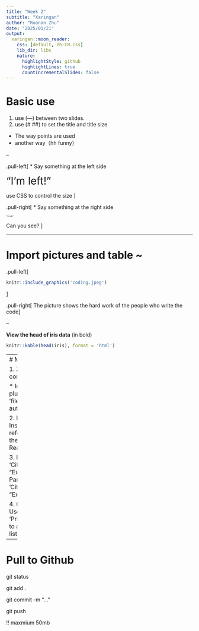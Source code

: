 ```yaml
---
title: "Week 2"
subtitle: "Xaringan"
author: "Ruonan Zhu"
date: "2025/01/21"
output:
  xaringan::moon_reader:
    css: [default, zh-CN.css]
    lib_dir: libs
    nature:
      highlightStyle: github
      highlightLines: true
      countIncrementalSlides: false
---
```


# Basic use 
1. use (---) between two slides.
2. use (# ##) to set the title and title size
* The way points are used
 * another way（hh funny）

--


.pull-left[
  * Say something at the left side
  
  <span style="font-size: 200%;">"I'm left!"</span> 
  
  <span style="font-size: 100%;">use CSS to control the size
]

.pull-right[
   * Say something at the right side
   
   <span style="font-size: 30%;">"I'm right"</span> 
   
   Can you see?
]

---

# Import pictures and table ~
.pull-left[
```r
knitr::include_graphics('coding.jpeg')
```
]

.pull-right[
The picture shows the hard work of the people who write the code
]

--

**View the head of iris data** (in bold)
```r
knitr::kable(head(iris), format = 'html')
```
---
# Methods of citing

1. Zotero configuration.bib file

 * Install the Better BibTeX plug-in.
 * Export '.bib 'files and enable automatic updates.

2. RefManageR Settings
 * Install and configure reference styles.
 * Load the.bib file using ReadBib().

3. Insert quote
 * Citation: 'Citet(myBib, "ExampleID")
 * Parenthetical reference: 'Citep(myBib, "ExampleID")'

4. Generate references
 * Use 'PrintBibliography(myBib)' to automatically generate lists.

---

# Pull to Github

git status

git add .

git commit -m "..."

git push

!! maxmium 50mb
